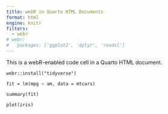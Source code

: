 ```yaml
---
title: webR in Quarto HTML Documents
format: html
engine: knitr
filters:
  - webr
# webr:
#   packages: ['ggplot2', 'dplyr', 'readxl']
---
```


This is a webR-enabled code cell in a Quarto HTML document.

```webr-r
webr::install("tidyverse")
```


```webr-r
fit = lm(mpg ~ am, data = mtcars)

summary(fit)
```


```webr-r
plot(iris)
```


